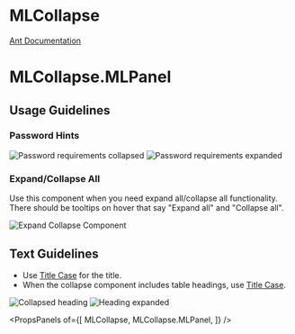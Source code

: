 
# MLCollapse

[Ant Documentation](https://3x.ant.design/components/collapse)

# MLCollapse.MLPanel

## Usage Guidelines
### Password Hints
![Password requirements collapsed](images/password_collapsed.png)
![Password requirements expanded](images/password_expanded.png)

### Expand/Collapse All
Use this component when you need expand all/collapse all functionality. There should be tooltips on hover that say "Expand all" and "Collapse all".

![Expand Collapse Component](images/expand_collapse_all.png)

## Text Guidelines
* Use [Title Case](https://elementary.io/docs/human-interface-guidelines#capitalization) for the title.
* When the collapse component includes table headings, use [Title Case](https://elementary.io/docs/human-interface-guidelines#capitalization).

![Collapsed heading](images/collapse_heading.png)
![Heading expanded](images/collapse_heading_expanded.png)


<PropsPanels of={[
  MLCollapse,
  MLCollapse.MLPanel,
]} />
